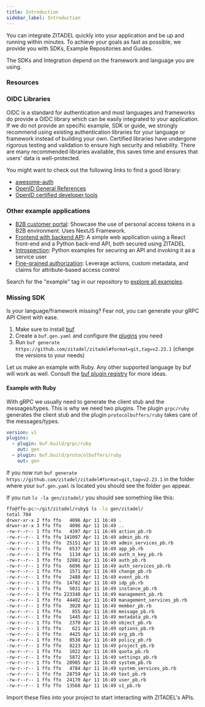 ```yaml
---
title: Introduction
sidebar_label: Introduction
---
```


You can integrate ZITADEL quickly into your application and be up and running within minutes.
To achieve your goals as fast as possible, we provide you with SDKs, Example Repositories and Guides.

The SDKs and Integration depend on the framework and language you are using.


### Resources

<div className="tile-wrapper">
<Tile title="Angular"
    imageSource="/docs/img/tech/angular.svg"
    link="/docs/sdk-examples/angular"></Tile>
<Tile title="Flutter"
    imageSource="/docs/img/tech/flutter.svg"
    link="/docs/sdk-examples/flutter"></Tile>

<Tile title="Go"
    imageSource="/docs/img/tech/golang.svg"
    link="/docs/sdk-examples/go"></Tile>
<Tile
    title="Java"
    imageSource="/docs/img/tech/java.svg"
    link="/docs/sdk-examples/java"></Tile>
<Tile
    title="NestJS"
    imageSource="/docs/img/tech/nestjs.svg"
    link="/docs/sdk-examples/nestjs"></Tile>
<Tile
    title="Next.js"
    imageSource="/docs/img/tech/nextjs.svg"
    link="/docs/sdk-examples/nextjs"></Tile>
<Tile
    title="Python"
    imageSource="/docs/img/tech/python.svg"
    link="/docs/sdk-examples/python"></Tile>
<Tile
    title="React"
    imageSource="/docs/img/tech/react.png"
    link="/docs/sdk-examples/react"></Tile>
<Tile
    title="Symfony"
    imageSource="/docs/img/tech/php.svg"
    link="/docs/sdk-examples/symfony"></Tile>
<Tile
    title="Vue.js"
    imageSource="/docs/img/tech/vue.svg"
    link="/docs/sdk-examples/vue"></Tile>
<Tile
    title="Dart"
    imageSource="/docs/img/tech/dart.svg"
    link="https://github.com/smartive/zitadel-dart"
    external="true"></Tile>
<Tile
    title="Elixir"
    imageSource="/docs/img/tech/elixir.svg"
    link="https://github.com/maennchen/zitadel_api"
    external="true"></Tile>
<Tile
    title="NextAuth"
    imageSource="/docs/img/tech/nextjs.svg"
    imageSourceLight="/docs/img/tech/nextjslight.svg"
    link="https://next-auth.js.org/providers/zitadel"
    external="true"></Tile>
<Tile
    title="Node.js"
    imageSource="/docs/img/tech/nodejs.svg"
    link="https://www.npmjs.com/package/@zitadel/node"
    external="true"></Tile>
<Tile
    title=".Net"
    imageSource="/docs/img/tech/dotnet.svg"
    link="https://github.com/smartive/zitadel-net"
    external="true"></Tile>
<Tile
    title="Passport.js"
    imageSource="/docs/img/tech/passportjs.svg"
    link="https://github.com/buehler/node-passport-zitadel"
    external="true"></Tile>
<Tile
    title="Rust"
    imageSource="/docs/img/tech/rust.svg"
    link="https://github.com/smartive/zitadel-rust"
    external="true"></Tile>
</div>

### OIDC Libraries

OIDC is a standard for authentication and most languages and frameworks do provide a OIDC library which can be easily integrated to your application.
If we do not provide an specific example, SDK or guide, we strongly recommend using existing authentication libraries for your
language or framework instead of building your own.
Certified libraries have undergone rigorous testing and validation to ensure high security and reliability.
There are many recommended libraries available, this saves time and ensures that users' data is well-protected.

You might want to check out the following links to find a good library:

- [awesome-auth](https://github.com/casbin/awesome-auth)
- [OpenID General References](https://openid.net/developers/libraries/)
- [OpenID certified developer tools](https://openid.net/certified-open-id-developer-tools/)

### Other example applications

- [B2B customer portal](https://github.com/zitadel/zitadel-nextjs-b2b): Showcase the use of personal access tokens in a B2B environment. Uses NextJS Framework.
- [Frontend with backend API](https://github.com/zitadel/example-quote-generator-app): A simple web application using a React front-end and a Python back-end API, both secured using ZITADEL
- [Introspection](https://github.com/zitadel/examples-api-access-and-token-introspection): Python examples for securing an API and invoking it as a service user
- [Fine-grained authorization](https://github.com/zitadel/example-fine-grained-authorization): Leverage actions, custom metadata, and claims for attribute-based access control

Search for the "example" tag in our repository to [explore all examples](https://github.com/search?q=topic%3Aexamples+org%3Azitadel&type=repositories).

### Missing SDK

Is your language/framework missing? Fear not, you can generate your gRPC API Client with ease.

1. Make sure to install [buf](https://buf.build/docs/installation/)
2. Create a `buf.gen.yaml` and configure the [plugins](https://buf.build/plugins) you need
3. Run `buf generate https://github.com/zitadel/zitadel#format=git,tag=v2.23.1` (change the versions to your needs)

Let us make an example with Ruby. Any other supported language by buf will work as well. Consult
the [buf plugin registry](https://buf.build/plugins) for more ideas.

#### Example with Ruby

With gRPC we usually need to generate the client stub and the messages/types. This is why we need two plugins.
The plugin `grpc/ruby` generates the client stub and the plugin `protocolbuffers/ruby` takes care of the messages/types.

```yaml
version: v1
plugins:
  - plugin: buf.build/grpc/ruby
    out: gen
  - plugin: buf.build/protocolbuffers/ruby
    out: gen
```

If you now run `buf generate https://github.com/zitadel/zitadel#format=git,tag=v2.23.1` in the folder where
your `buf.gen.yaml` is located you should see the folder `gen` appear.

If you run `ls -la gen/zitadel/` you should see something like this:

```bash
ffo@ffo-pc:~/git/zitadel/ruby$ ls -la gen/zitadel/
total 704
drwxr-xr-x 2 ffo ffo   4096 Apr 11 16:49 .
drwxr-xr-x 3 ffo ffo   4096 Apr 11 16:49 ..
-rw-r--r-- 1 ffo ffo   4397 Apr 11 16:49 action_pb.rb
-rw-r--r-- 1 ffo ffo 141097 Apr 11 16:49 admin_pb.rb
-rw-r--r-- 1 ffo ffo  25151 Apr 11 16:49 admin_services_pb.rb
-rw-r--r-- 1 ffo ffo   6537 Apr 11 16:49 app_pb.rb
-rw-r--r-- 1 ffo ffo   1134 Apr 11 16:49 auth_n_key_pb.rb
-rw-r--r-- 1 ffo ffo  32881 Apr 11 16:49 auth_pb.rb
-rw-r--r-- 1 ffo ffo   6896 Apr 11 16:49 auth_services_pb.rb
-rw-r--r-- 1 ffo ffo   1571 Apr 11 16:49 change_pb.rb
-rw-r--r-- 1 ffo ffo   2488 Apr 11 16:49 event_pb.rb
-rw-r--r-- 1 ffo ffo  14782 Apr 11 16:49 idp_pb.rb
-rw-r--r-- 1 ffo ffo   5031 Apr 11 16:49 instance_pb.rb
-rw-r--r-- 1 ffo ffo 223348 Apr 11 16:49 management_pb.rb
-rw-r--r-- 1 ffo ffo  44402 Apr 11 16:49 management_services_pb.rb
-rw-r--r-- 1 ffo ffo   3020 Apr 11 16:49 member_pb.rb
-rw-r--r-- 1 ffo ffo    855 Apr 11 16:49 message_pb.rb
-rw-r--r-- 1 ffo ffo   1445 Apr 11 16:49 metadata_pb.rb
-rw-r--r-- 1 ffo ffo   2370 Apr 11 16:49 object_pb.rb
-rw-r--r-- 1 ffo ffo    621 Apr 11 16:49 options_pb.rb
-rw-r--r-- 1 ffo ffo   4425 Apr 11 16:49 org_pb.rb
-rw-r--r-- 1 ffo ffo   8538 Apr 11 16:49 policy_pb.rb
-rw-r--r-- 1 ffo ffo   8223 Apr 11 16:49 project_pb.rb
-rw-r--r-- 1 ffo ffo   1022 Apr 11 16:49 quota_pb.rb
-rw-r--r-- 1 ffo ffo   5872 Apr 11 16:49 settings_pb.rb
-rw-r--r-- 1 ffo ffo  20985 Apr 11 16:49 system_pb.rb
-rw-r--r-- 1 ffo ffo   4784 Apr 11 16:49 system_services_pb.rb
-rw-r--r-- 1 ffo ffo  28759 Apr 11 16:49 text_pb.rb
-rw-r--r-- 1 ffo ffo  24170 Apr 11 16:49 user_pb.rb
-rw-r--r-- 1 ffo ffo  13568 Apr 11 16:49 v1_pb.rb
```

Import these files into your project to start interacting with ZITADEL's APIs.
